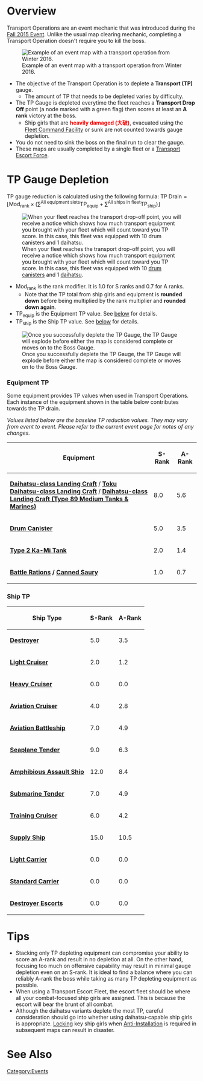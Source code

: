 =Overview=
Transport Operations are an event mechanic that was introduced during the [[Fall 2015 Event]]. Unlike the usual map clearing mechanic, completing a Transport Operation doesn't require you to kill the boss.

[[File:Transport Map.png|thumb|right|Example of an event map with a transport operation from Winter 2016.]]
* The objective of the Transport Operation is to deplete a '''Transport (TP)''' gauge.
** The amount of TP that needs to be depleted varies by difficulty.
* The TP Gauge is depleted everytime the fleet reaches a '''Transport Drop Off''' point (a node marked with a green flag) then scores at least an '''A rank''' victory at the boss.
** Ship girls that are <span style="color:red;">'''heavily damaged (大破)'''</span>, evacuated using the [[Fleet Command Facility]] or sunk are not counted towards gauge depletion.
* You do not need to sink the boss on the final run to clear the gauge.
* These maps are usually completed by a single fleet or a [[Combined_Fleet#Transport_Escort_Force|Transport Escort Force]].


=TP Gauge Depletion=
TP gauge reduction is calculated using the following formula:
<math>\text{TP Drain} = \lfloor \text{Mod}_\text{rank} \times \left( \sum^{\text{All equipment slots}} \text{TP}_\text{equip} + \sum^{\text{All ships in fleet}} \text{TP}_\text{ship} \right) \rfloor </math>

[[File:Transport Supply notice.png|thumb|right|When your fleet reaches the transport drop-off point, you will receive a notice which shows how much transport equipment you brought with your fleet which will count toward you TP score. In this case, this fleet was equipped with 10 [[drum canister|drum canisters]] and 1 [[daihatsu]].]]

* <math>\text{Mod}_\text{rank}</math> is the rank modifier. It is <math>1.0</math> for S ranks and <math>0.7</math> for A ranks.
** Note that the TP total from ship girls and equipment is '''rounded down''' before being multiplied by the rank multiplier and '''rounded down again'''.
* <math>\text{TP}_\text{equip}</math> is the Equipment TP value. See [[#Equipment TP|below]] for details.
* <math>\text{TP}_\text{ship}</math> is the Ship TP value. See [[#Ship TP|below]] for details.
[[File:Transport Complete.png|thumb|right|Once you successfully deplete the TP Gauge, the TP Gauge will explode before either the map is considered complete or moves on to the Boss Gauge.]]

=== Equipment TP===
Some equipment provides TP values when used in Transport Operations. Each instance of the equipment shown in the table below contributes towards the TP drain.

''Values listed below are the baseline TP reduction values. They may vary from event to event. Please refer to the current event page for notes of any changes.''

{| class="wikitable"
|-
! Equipment !! S-Rank !! A-Rank
|-
| '''[[Daihatsu-class Landing Craft]]''' / '''[[Toku Daihatsu-class Landing Craft]]''' / '''[[Daihatsu-class Landing Craft (Type 89 Medium Tanks & Marines)]]''' || 8.0 || 5.6
|-
| '''[[Drum Canister]]''' || 5.0 || 3.5
|-
| '''[[Type 2 Ka-Mi Tank]]''' || 2.0 || 1.4
|-
| '''[[Battle Rations]] / [[Canned Saury]]''' || 1.0 || 0.7
|}

=== Ship TP===

{| class="wikitable"
|-
! Ship Type !! S-Rank !! A-Rank
|-
| '''[[Destroyer]]''' || 5.0 || 3.5
|-
| '''[[Light Cruiser]]''' || 2.0 || 1.2
|-
| '''[[Heavy Cruiser]]''' || 0.0 || 0.0
|-
| '''[[Aviation Cruiser]]''' || 4.0 || 2.8
|-
| '''[[Aviation Battleship]]''' || 7.0 || 4.9
|-
| '''[[Seaplane Tender]]''' || 9.0 || 6.3
|-
| '''[[Akitsumaru|Amphibious Assault Ship]]''' || 12.0 || 8.4
|-
| '''[[Taigei|Submarine Tender]]''' || 7.0 || 4.9
|-
| '''[[Light Cruiser|Training Cruiser]]''' || 6.0 || 4.2
|-
| '''[[Hayasui|Supply Ship]]''' || 15.0 || 10.5
|-
| '''[[Light Carrier]]''' || 0.0 || 0.0
|-
| '''[[Standard Carrier]]''' || 0.0 || 0.0
|-
| '''[[Destroyer Escorts]]''' || 0.0 || 0.0

|}

=Tips=

* Stacking only TP depleting equipment can compromise your ability to score an A-rank and result in no depletion at all. On the other hand, focusing too much on offensive capability may result in minimal gauge depletion even on an S-rank. It is ideal to find a balance where you can reliably A-rank the boss while taking as many TP depleting equipment as possible.
* When using a Transport Escort Fleet, the escort fleet should be where all your combat-focused ship girls are assigned. This is because the escort will bear the brunt of all combat.
* Although the daihatsu variants deplete the most TP, careful consideration should go into whether using daihatsu-capable ship girls is appropriate. [[Ship Locking|Locking]] key ship girls when [[Anti-Installation]] is required in subsequent maps can result in disaster.

=See Also=
{{Mechanics}}
[[Category:Events]]